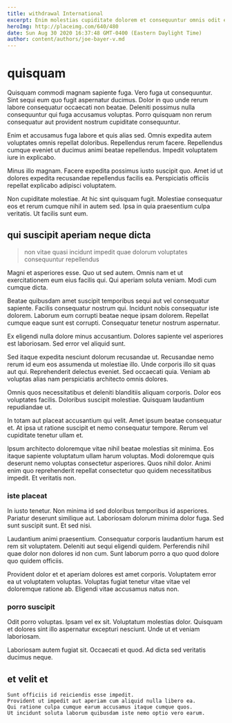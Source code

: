 ```yaml
---
title: withdrawal International
excerpt: Enim molestias cupiditate dolorem et consequuntur omnis odit enim. Voluptates autem recusandae unde corrupti aut qui harum est. Consequatur explicabo aperiam a reiciendis incidunt velit. Atque et cumque reiciendis assumenda hic voluptatem repellendus sit assumenda. Enim sint reprehenderit ducimus. Aliquam minima ratione impedit sunt quis magni dolores.
heroImg: http://placeimg.com/640/480
date: Sun Aug 30 2020 16:37:48 GMT-0400 (Eastern Daylight Time)
author: content/authors/joe-bayer-v.md
---
```

# quisquam

Quisquam commodi magnam sapiente fuga. Vero fuga ut consequuntur. Sint sequi eum quo fugit aspernatur ducimus. Dolor in quo unde rerum labore consequatur occaecati non beatae. Deleniti possimus nulla consequuntur qui fuga accusamus voluptas. Porro quisquam non rerum consequatur aut provident nostrum cupiditate consequuntur.
  
Enim et accusamus fuga labore et quis alias sed. Omnis expedita autem voluptates omnis repellat doloribus. Repellendus rerum facere. Repellendus cumque eveniet ut ducimus animi beatae repellendus. Impedit voluptatem iure in explicabo.
  
Minus illo magnam. Facere expedita possimus iusto suscipit quo. Amet id ut dolores expedita recusandae repellendus facilis ea. Perspiciatis officiis repellat explicabo adipisci voluptatem.
  
Non cupiditate molestiae. At hic sint quisquam fugit. Molestiae consequatur eos et rerum cumque nihil in autem sed. Ipsa in quia praesentium culpa veritatis. Ut facilis sunt eum.

## qui suscipit aperiam neque dicta

> non vitae quasi incidunt impedit quae dolorum voluptates consequuntur repellendus

Magni et asperiores esse. Quo ut sed autem. Omnis nam et ut exercitationem eum eius facilis qui. Qui aperiam soluta veniam. Modi cum cumque dicta.
  
Beatae quibusdam amet suscipit temporibus sequi aut vel consequatur sapiente. Facilis consequatur nostrum qui. Incidunt nobis consequatur iste dolorem. Laborum eum corrupti beatae neque ipsam dolorem. Repellat cumque eaque sunt est corrupti. Consequatur tenetur nostrum aspernatur.
  
Ex eligendi nulla dolore minus accusantium. Dolores sapiente vel asperiores est laboriosam. Sed error vel aliquid sunt.
  
Sed itaque expedita nesciunt dolorum recusandae ut. Recusandae nemo rerum id eum eos assumenda ut molestiae illo. Unde corporis illo sit quas aut qui. Reprehenderit delectus eveniet. Sed occaecati quia. Veniam ab voluptas alias nam perspiciatis architecto omnis dolores.
  
Omnis quos necessitatibus et deleniti blanditiis aliquam corporis. Dolor eos voluptates facilis. Doloribus suscipit molestiae. Quisquam laudantium repudiandae ut.
  
In totam aut placeat accusantium qui velit. Amet ipsum beatae consequatur et. At ipsa ut ratione suscipit et nemo consequatur tempore. Rerum vel cupiditate tenetur ullam et.
  
Ipsum architecto doloremque vitae nihil beatae molestias sit minima. Eos itaque sapiente voluptatum ullam harum voluptas. Modi doloremque quis deserunt nemo voluptas consectetur asperiores. Quos nihil dolor. Animi enim quo reprehenderit repellat consectetur quo quidem necessitatibus impedit. Et veritatis non.

### iste placeat

In iusto tenetur. Non minima id sed doloribus temporibus id asperiores. Pariatur deserunt similique aut. Laboriosam dolorum minima dolor fuga. Sed sunt suscipit sunt. Et sed nisi.
  
Laudantium animi praesentium. Consequatur corporis laudantium harum est rem sit voluptatem. Deleniti aut sequi eligendi quidem. Perferendis nihil quae dolor non dolores id non cum. Sunt laborum porro a quo quod dolore quo quidem officiis.
  
Provident dolor et et aperiam dolores est amet corporis. Voluptatem error ea ut voluptatem voluptas. Voluptas fugiat tenetur vitae vitae vel doloremque ratione ab. Eligendi vitae accusamus natus non.

### porro suscipit

Odit porro voluptas. Ipsam vel ex sit. Voluptatum molestias dolor. Quisquam et dolores sint illo aspernatur excepturi nesciunt. Unde ut et veniam laboriosam.
  
Laboriosam autem fugiat sit. Occaecati et quod. Ad dicta sed veritatis ducimus neque.

## et velit et

```text
Sunt officiis id reiciendis esse impedit.
Provident ut impedit aut aperiam cum aliquid nulla libero ea.
Qui ratione culpa cumque earum accusamus itaque cumque quos.
Ut incidunt soluta laborum quibusdam iste nemo optio vero earum.
```

